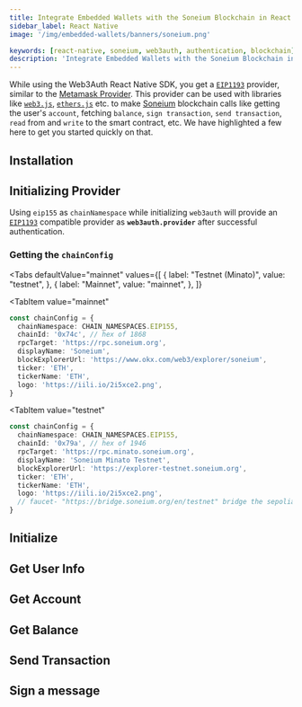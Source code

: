 ```yaml
---
title: Integrate Embedded Wallets with the Soneium Blockchain in React Native
sidebar_label: React Native
image: '/img/embedded-wallets/banners/soneium.png'

keywords: [react-native, soneium, web3auth, authentication, blockchain]
description: 'Integrate Embedded Wallets with the Soneium Blockchain in React Native | Embedded Wallets'
---
```



<SEO
  title="Integrate Embedded Wallets with the Soneium Blockchain in React Native"
  description="Integrate Embedded Wallets with the Soneium Blockchain in React Native | Embedded Wallets"
  image="https://docs.metamask.io/img/embedded-wallets/banners/soneium.png"
  slug="/embedded-wallets/connect-blockchain/evm/soneium/react-native"
/>

While using the Web3Auth React Native SDK, you get a [`EIP1193`](https://eips.ethereum.org/EIPS/eip-1193) provider, similar to the [Metamask Provider](https://docs.metamask.io/guide/ethereum-provider.html). This provider can be used with libraries like [`web3.js`](https://web3js.readthedocs.io/en/v1.2.8/getting-started.html), [`ethers.js`](https://docs.ethers.io/v5/getting-started/) etc. to make [Soneium](https://soneium.org) blockchain calls like getting the user's `account`, fetching `balance`, `sign transaction`, `send transaction`, `read` from and `write` to the smart contract, etc. We have highlighted a few here to get you started quickly on that.

## Installation

<InstallationSnippet />

## Initializing Provider

Using `eip155` as `chainNamespace` while initializing `web3auth` will provide an [`EIP1193`](https://eips.ethereum.org/EIPS/eip-1193) compatible provider as **`web3auth.provider`** after successful authentication.

### Getting the `chainConfig`

<Tabs
 defaultValue="mainnet"
  values={[
    { label: "Testnet (Minato)", value: "testnet", },
    { label: "Mainnet", value: "mainnet",   },
  ]}

>

<TabItem
  value="mainnet"
>

```typescript
const chainConfig = {
  chainNamespace: CHAIN_NAMESPACES.EIP155,
  chainId: '0x74c', // hex of 1868
  rpcTarget: 'https://rpc.soneium.org',
  displayName: 'Soneium',
  blockExplorerUrl: 'https://www.okx.com/web3/explorer/soneium',
  ticker: 'ETH',
  tickerName: 'ETH',
  logo: 'https://iili.io/2i5xce2.png',
}
```

</TabItem>

<TabItem
  value="testnet"
>

```typescript
const chainConfig = {
  chainNamespace: CHAIN_NAMESPACES.EIP155,
  chainId: '0x79a', // hex of 1946
  rpcTarget: 'https://rpc.minato.soneium.org',
  displayName: 'Soneium Minato Testnet',
  blockExplorerUrl: 'https://explorer-testnet.soneium.org',
  ticker: 'ETH',
  tickerName: 'ETH',
  logo: 'https://iili.io/2i5xce2.png',
  // faucet- "https://bridge.soneium.org/en/testnet" bridge the sepolia ETH to Soneium
}
```

</TabItem>
</Tabs>

## Initialize

<InitialisationSnippet />

## Get User Info

<UserInfoSnippet />

## Get Account

<GetAccountSnippet />

## Get Balance

<GetBalanceSnippet />

## Send Transaction

<SendTransactionSnippet />

## Sign a message

<SignMessageSnippet />

